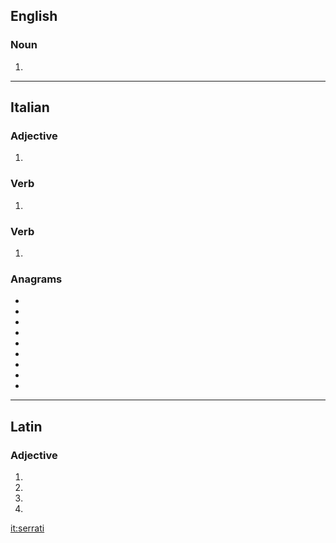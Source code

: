 ==English==

===Noun===
{{head|en|noun plural form}}

# {{plural of|serratus|lang=en}}

----

==Italian==

===Adjective===
{{head|it|adjective form|g=m-p}}

# {{masculine plural of|serrato|lang=it}}

===Verb===
{{head|it|past participle form|g=m-p}}

# {{masculine plural of|serrato|lang=it}}

===Verb===
{{head|it|verb form}}

# {{inflection of|serrarsi||2|s|impr|lang=it}}

===Anagrams===
* {{l|it|arresti}}
* {{l|it|errasti}}
* {{l|it|ristare}}
* {{l|it|ritersa}}
* {{l|it|sterrai}}
* {{l|it|stirare}}
* {{l|it|stirerà}}
* {{l|it|striare}}
* {{l|it|strierà}}

----

==Latin==

===Adjective===
{{la-adj-form|serrātī}}

# {{inflection of|serrātus||nom|m|p|lang=la}}
# {{inflection of|serrātus||gen|m|s|lang=la}}
# {{inflection of|serrātus||gen|n|s|lang=la}}
# {{inflection of|serrātus||voc|m|p|lang=la}}

[[it:serrati]]
